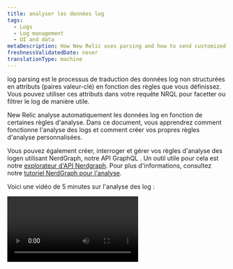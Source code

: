 ```yaml
---
title: analyser les données log
tags:
  - Logs
  - Log management
  - UI and data
metaDescription: How New Relic uses parsing and how to send customized log data.
freshnessValidatedDate: never
translationType: machine
---
```


log <DNT>parsing</DNT> est le processus de traduction des données log non structurées en attributs (paires valeur-clé) en fonction des règles que vous définissez. Vous pouvez utiliser ces attributs dans votre requête NRQL pour facetter ou filtrer le log de manière utile.

New Relic analyse automatiquement les données log en fonction de certaines règles d&apos;analyse. Dans ce document, vous apprendrez comment fonctionne l&apos;analyse des logs et comment créer vos propres règles d&apos;analyse personnalisées.

Vous pouvez également créer, interroger et gérer vos règles d&apos;analyse des logen utilisant NerdGraph, notre API GraphQL . Un outil utile pour cela est notre [explorateur d&apos;API Nerdgraph](https://api.newrelic.com/graphiql). Pour plus d&apos;informations, consultez notre [tutoriel NerdGraph pour l&apos;analyse](/docs/apis/nerdgraph/examples/nerdgraph-log-parsing-rules-tutorial/).

Voici une vidéo de 5 minutes sur l&apos;analyse des log :

<Video id="xPWM46yw3bQ" type="youtube" />

## Exemple d&apos;analyse [#parsing-defined]

Un bon exemple est un log d’accès NGINX par défaut contenant du texte non structuré. C&apos;est utile pour la recherche mais pas pour grand chose d&apos;autre. Voici un exemple d&apos;une ligne typique :

```
127.180.71.3 - - [10/May/1997:08:05:32 +0000] "GET /downloads/product_1 HTTP/1.1" 304 0 "-" "Debian APT-HTTP/1.3 (0.8.16~exp12ubuntu10.21)"
```

Dans un format non analysé, vous devrez effectuer une recherche en texte intégral pour répondre à la plupart des questions. Après analyse, le log est organisé en attributs, comme `response code` et `request URL`:

```json
{
  "remote_addr":"93.180.71.3",
  "time":"1586514731",
  "method":"GET",
  "path":"/downloads/product_1",
  "version":"HTTP/1.1",
  "response":"304",
  "bytesSent": 0,
  "user_agent": "Debian APT-HTTP/1.3 (0.8.16~exp12ubuntu10.21)"
}
```

analyse facilite la création [de requêtes personnalisées](/docs/using-new-relic/data/understand-data/query-new-relic-data) qui s&apos;appuient sur ces valeurs. Cela vous aide à comprendre la distribution des codes de réponse par URL de demande et à trouver rapidement les pages problématiques.

## Comment fonctionne l&apos;analyse des log [#how-it-works]

Voici un aperçu de la manière dont New Relic implémente l&apos;analyse des logs :

<table>
  <thead>
    <tr>
      <th style={{ width: "100px" }}>
        analyser des logs
      </th>

      <th>
        Comment ça marche
      </th>
    </tr>
  </thead>

  <tbody>
    <tr>
      <td>
        Quoi
      </td>

      <td>
        * L&apos;analyse est appliquée à un champ sélectionné spécifique. Par défaut, le champ `message` est utilisé. Cependant, n&apos;importe quel champ/attribut peut être choisi, même celui qui n&apos;existe pas actuellement dans vos données.
        * Chaque règle d&apos;analyse est créée à l&apos;aide d&apos;une clause NRQL `WHERE` qui détermine quel log la règle tentera d&apos;analyser.
        * Pour simplifier le processus de correspondance, nous vous recommandons d&apos;ajouter un attribut [`logtype`](#logtype) à votre log. Cependant, vous n&apos;êtes pas limité à l&apos;utilisation de `logtype`; un ou plusieurs attributs peuvent être utilisés comme critères de correspondance dans la clause NRQL `WHERE`.
      </td>
    </tr>

    <tr>
      <td>
        Quand
      </td>

      <td>
        * analyser ne sera appliqué qu&apos;une seule fois à chaque message de log. Si plusieurs règles d&apos;analyse correspondent au log, seule la première qui réussit sera appliquée.
        * Les règles d’analyse ne sont pas ordonnées. Si plusieurs règles d&apos;analyse correspondent à un log, une est choisie au hasard. Assurez-vous de créer vos règles d’analyse de manière à ce qu’elles ne correspondent pas au même log.
        * L&apos;analyse a lieu lors de l&apos;ingestion log , avant que les données ne soient écrites dans NRDB. Une fois les données écrites sur le stockage, elles ne peuvent plus être analysées.
        * L&apos;analyse se produit dans le pipeline <DNT>**before**</DNT> des enrichissements de données ont lieu. Soyez prudent lorsque vous définissez les critères de correspondance pour une règle d’analyse. Si les critères sont basés sur un attribut qui n&apos;existe pas avant l&apos;analyse ou l&apos;enrichissement, ces données ne seront pas présentes dans le log lors de la correspondance. Par conséquent, aucune analyse n’aura lieu.
      </td>
    </tr>

    <tr>
      <td>
        Comment
      </td>

      <td>
        * Les règles peuvent être écrites en [Grok](#grok), regex ou un mélange des deux. Grok est une collection de modèles qui font abstraction des expressions régulières complexes.
        * Nous prenons en charge la syntaxe Java Regex dans notre interface utilisateur d&apos;analyse. Pour les noms d&apos;attributs ou de champs dans les groupes de capture, Java Regex autorise uniquement \[A-Za-z0-9].
      </td>
    </tr>
  </tbody>
</table>

## Analyser l&apos;attribut à l&apos;aide de Grok [#grok]

Les modèles d&apos;analyse sont spécifiés à l&apos;aide de Grok, une norme industrielle pour l&apos;analyse des messages de log. Tout log entrant avec un champ `logtype` sera vérifié par rapport à nos [règles d&apos;analyse intégrées](#built-in-rules) et, si possible, le modèle Grok associé est appliqué au log.

Grok est un sur-ensemble d&apos;expressions régulières qui ajoute des modèles nommés intégrés à utiliser à la place des expressions régulières complexes littérales. Par instance, au lieu de devoir se rappeler qu&apos;un entier peut être associé aux expressions régulières `(?:[+-]?(?:[0-9]+))`, vous pouvez simplement écrire `%{INT}` pour utiliser le modèle Grok `INT`, qui représente les mêmes expressions régulières.

Les modèles Grok ont la syntaxe :

```
%{PATTERN_NAME[:OPTIONAL_EXTRACTED_ATTRIBUTE_NAME[:OPTIONAL_TYPE[:OPTIONAL_PARAMETER]]]}
```

Où:

* `PATTERN_NAME` est l&apos;un des modèles Grok pris en charge. Le nom du motif est juste un nom convivial représentant des expressions régulières. Elles sont exactement égales aux expressions régulières correspondantes.
* `OPTIONAL_EXTRACTED_ATTRIBUTE_NAME`, s&apos;il est fourni, est le nom de l&apos;attribut qui sera ajouté à votre message de log avec la valeur correspondant au nom du modèle. Cela équivaut à utiliser un groupe de capture nommé à l’aide d’expressions régulières. Si cela n&apos;est pas fourni, la règle d&apos;analyse correspondra simplement à une région de votre chaîne, mais n&apos;extrairea pas un attribut avec sa valeur.
* `OPTIONAL_TYPE` spécifie le type de valeur d&apos;attribut à extraire. Si elles sont omises, les valeurs sont extraites sous forme de chaînes. Par instance, pour extraire la valeur `123` de `"File Size: 123"` sous forme de nombre dans l&apos;attribut `file_size`, utilisez `value: %{INT:file_size:int}`.
* `OPTIONAL_PARAMETER` spécifie un paramètre facultatif pour certains types. Actuellement, seul le type `datetime` prend un paramètre, voir ci-dessous pour plus de détails.

Vous pouvez également utiliser un mélange d&apos;expressions régulières et de noms de modèles Grok dans votre chaîne correspondante.

Cliquez sur ce lien pour une liste des [modèles Grok](https://github.com/thekrakken/java-grok/tree/master/src/main/resources/patterns) pris en charge et ici pour une liste des [types Grok](#grok-types) pris en charge.

Notez que les noms de variables doivent être explicitement définis et être en minuscules comme `%{URI:uri}`. Des expressions telles que `%{URI}` ou `%{URI:URI}` ne fonctionneraient pas.

<CollapserGroup>
  <Collapser id="grok-example" title="Exemple de Grok : extraire des données utiles de votre log">
    Un enregistrement log pourrait ressembler à ceci :

    ```json
    {
      "message": "54.3.120.2 2048 0"
    }
    ```

    Cette information est exacte, mais sa signification n’est pas vraiment intuitive. Les modèles Grok vous aident à extraire et comprendre les données télémétriques que vous souhaitez. Par exemple, un enregistrement log comme celui-ci est beaucoup plus facile à utiliser :

    ```json
    {
      "host_ip": "43.3.120.2",
      "bytes_received": 2048,
      "bytes_sent": 0
    }
    ```

    Pour ce faire, créez un modèle Grok qui extrait ces trois champs ; par exemple :

    ```
    %{IP:host_ip} %{INT:bytes_received} %{INT:bytes_sent}
    ```

    Après le traitement, votre enregistrement log comprendra les champs `host_ip`, `bytes_received` et `bytes_sent`. Vous pouvez désormais utiliser ces champs dans New Relic pour filtrer, facetter et effectuer des opérations statistiques sur vos données log . Pour plus de détails sur la façon d&apos;analyser les logs avec les modèles Grok dans New Relic, consultez [notre article de blog](https://newrelic.com/blog/how-to-relic/how-to-use-grok-log-parsing).
  </Collapser>

  <Collapser id="grok-ui" title="Exemple d'interface utilisateur : création d'une règle d'analyse Grok">
    Si vous disposez des autorisations appropriées, vous pouvez créer des règles d&apos;analyse dans notre interface utilisateur pour créer, tester et activer l&apos;analyse Grok. Par exemple, pour obtenir un type spécifique de message d’erreur pour l’un de vos microservices appelé Inventory Services, vous devez créer une règle d’analyse Grok qui recherche un message d’erreur et un produit spécifiques. Pour ce faire :

    1. Donnez un nom à la règle ; par exemple, `Inventory Services error parsing`.

    2. Sélectionnez un champ existant à analyser (par défaut = `message`) ou entrez un nouveau nom de champ.

    3. Identifiez la clause NRQL `WHERE` qui agit comme un pré-filtre pour le log entrant ; par exemple, `entity.name='Inventory Service'`. Ce pré-filtre réduit le nombre de logs qui doivent être traités par votre règle, supprimant ainsi les traitements inutiles.

    4. Sélectionnez un log correspondant s&apos;il existe, ou cliquez sur l&apos;onglet Coller log pour coller un exemple log.

    5. Ajoutez la règle d’analyse Grok ; par exemple :

       ```
       Inventory error: %{DATA:error_message} for product %{INT:product_id}
       ```

       Où:

    * `Inventory error`: Le nom de votre règle d&apos;analyse
    * `error_message`:Le message d&apos;erreur que vous souhaitez sélectionner
    * `product_id`: L&apos;ID du produit pour le service d&apos;inventaire

    6. Activez et enregistrez la règle d’analyse.

       Bientôt, vous verrez que votre log de service d&apos;inventaire est enrichi de deux nouveaux champs : `error_message` et `product_id`. À partir de là, vous pouvez effectuer des requêtes sur ces champs, créer des graphiques et des tableaux de bord, définir des alertes, etc.

       Pour plus de détails, consultez [notre documentation sur l&apos;ajout de règles d&apos;analyse personnalisées dans l&apos;interface utilisateur](#custom-parsing).
  </Collapser>

  <Collapser id="grok-types" title="Types de Grok pris en charge">
    Le champ `OPTIONAL_TYPE` spécifie le type de valeur d&apos;attribut à extraire. Si elles sont omises, les valeurs sont extraites sous forme de chaînes.

    Les types pris en charge sont :

    <table>
      <thead>
        <tr>
          <th>
            Type spécifié dans Grok
          </th>

          <th>
            Type stocké dans la base de données New Relic
          </th>
        </tr>
      </thead>

      <tbody>
        <tr>
          <td>
            `boolean`
          </td>

          <td>
            `boolean`
          </td>
        </tr>

        <tr>
          <td>
            `byte` `short` `int` `integer`
          </td>

          <td>
            `integer`
          </td>
        </tr>

        <tr>
          <td>
            `long`
          </td>

          <td>
            `long`
          </td>
        </tr>

        <tr>
          <td>
            `float`
          </td>

          <td>
            `float`
          </td>
        </tr>

        <tr>
          <td>
            `double`
          </td>

          <td>
            `double`
          </td>
        </tr>

        <tr>
          <td>
            `string` (défaut) `text`
          </td>

          <td>
            `string`
          </td>
        </tr>

        <tr>
          <td>
            `date` `datetime`
          </td>

          <td>
            Le temps comme un `long`

            Par défaut, il est interprété comme ISO 8601. Si `OPTIONAL_PARAMETER` est présent, il spécifie la [chaîne de modèle de date et d&apos;heure](https://docs.oracle.com/en/java/javase/21/docs/api/java.base/java/text/SimpleDateFormat.html)à utiliser pour interpréter `datetime`.

            Notez que ceci n&apos;est disponible que pendant l&apos;analyse. Nous avons une [étape d’interprétation d’horodatage supplémentaire et distincte](/docs/logs/ui-data/timestamp-support) qui se produit pour tous les logs plus tard dans le pipeline d’ingestion.
          </td>
        </tr>

        <tr>
          <td>
            `json`
          </td>

          <td>
            Données structurées JSON. Voir [analyser JSON mélangé à du texte brut](#parsing-json) pour plus d&apos;informations.
          </td>
        </tr>

        <tr>
          <td>
            `csv`
          </td>

          <td>
            Données CSV. Voir [Analyser CSV](#parsing-csv) pour plus d&apos;informations.
          </td>
        </tr>

        <tr>
          <td>
            `geo`
          </td>

          <td>
            Localisation géographique à partir des adresses IP. Consultez [Géolocalisation des adresses IP (GeoIP)](#geo) pour plus d&apos;informations.
          </td>
        </tr>

        <tr>
          <td>
            `key value pairs`
          </td>

          <td>
            valeur clé Paire . Voir [analyser les paires de valeurs clés](#parsing-key-value-pairs) pour plus d&apos;informations.
          </td>
        </tr>
      </tbody>
    </table>
  </Collapser>

  <Collapser id="grok-multiline" title="Analyse multiligne de Grok">
    Si vous avez un log multiligne, sachez que le modèle Grok `GREEDYDATA` ne correspond pas aux nouvelles lignes (il est équivalent à `.*`).

    Ainsi, au lieu d&apos;utiliser `%{GREEDYDATA:some_attribute}` directement, vous devrez ajouter l&apos;indicateur multiligne devant lui : `(?s)%{GREEDYDATA:some_attribute}`
  </Collapser>

  <Collapser id="parsing-json" title="analyser du JSON mélangé à du texte brut">
    Le pipeline New Relic Logs analyse vos messages log JSON par défaut, mais vous avez parfois des messages de log JSON mélangés à du texte brut. Dans cette situation, vous souhaiterez peut-être pouvoir les analyser, puis pouvoir filtrer à l’aide de l’attribut JSON. Si tel est le cas, vous pouvez utiliser le [type grok](#grok-syntax) `json` , qui analysera le JSON capturé par le modèle grok. Ce format repose sur 3 parties principales : la syntaxe grok, le préfixe que vous souhaitez attribuer à l&apos;attribut json analysé et le [type grok](#grok-syntax) `json` . En utilisant le [type grok](#grok-syntax) `json` , vous pouvez extraire et analyser du JSON à partir de logs qui ne sont pas correctement formatés ; par exemple, si vos logs sont préfixés par une chaîne de date/heure :

    ```json
    2015-05-13T23:39:43.945958Z {"event": "TestRequest", "status": 200, "response": {"headers": {"X-Custom": "foo"}}, "request": {"headers": {"X-Custom": "bar"}}}
    ```

    Afin d&apos;extraire et d&apos;analyser les données JSON de ce format log , créez l&apos;expression Grok suivante :

    ```
    %{TIMESTAMP_ISO8601:containerTimestamp} %{GREEDYDATA:my_attribute_prefix:json}
    ```

    Le log résultant est :

    ```
    containerTimestamp: "2015-05-13T23:39:43.945958Z"
    my_attribute_prefix.event: "TestRequest"
    my_attribute_prefix.status: 200
    my_attribute_prefix.response.headers.X-Custom: "foo"
    my_attribute_prefix.request.headers.X-Custom: "bar"
    ```

    Vous pouvez définir la liste des attributs à extraire ou à supprimer avec les options `keepAttributes` ou `dropAttributes`. Par exemple, avec l&apos;expression Grok suivante :

    ```
    %{TIMESTAMP_ISO8601:containerTimestamp} %{GREEDYDATA:my_attribute_prefix:json({"keepAttributes": ["my_attribute_prefix.event", "my_attribute_prefix.response.headers.X-Custom"]})}
    ```

    Le log résultant est :

    ```
    containerTimestamp: "2015-05-13T23:39:43.945958Z"
    my_attribute_prefix.event: "TestRequest"
    my_attribute_prefix.request.headers.X-Custom: "bar"
    ```

    Si vous souhaitez omettre le préfixe `my_attribute_prefix` , vous pouvez inclure le `"noPrefix": true` dans la configuration.

    ```
    %{TIMESTAMP_ISO8601:containerTimestamp} %{GREEDYDATA:my_attribute_prefix:json({"noPrefix": true})}
    ```

    Si vous souhaitez omettre le préfixe `my_attribute_prefix` et conserver uniquement l&apos;attribut `status` , vous pouvez inclure `"noPrefix": true` et `"keepAttributes: ["status"]` dans la configuration.

    ```
    %{TIMESTAMP_ISO8601:containerTimestamp} %{GREEDYDATA:my_attribute_prefix:json({"noPrefix": true, "keepAttributes": ["status"]})}
    ```

    Si votre JSON a été échappé, vous pouvez utiliser l&apos;option `isEscaped` pour pouvoir l&apos;analyser. Si votre JSON a été échappé puis cité, vous devez également faire correspondre les guillemets, comme indiqué ci-dessous. Par exemple, avec l&apos;expression Grok suivante :

    ```
    %{TIMESTAMP_ISO8601:containerTimestamp} "%{GREEDYDATA:my_attribute_prefix:json({"isEscaped": true})}"
    ```

    Serait capable d&apos;analyser le message échappé :

    ```
    2015-05-13T23:39:43.945958Z "{\"event\": \"TestRequest\", \"status\": 200, \"response\": {\"headers\": {\"X-Custom\": \"foo\"}}, \"request\": {\"headers\": {\"X-Custom\": \"bar\"}}}"
    ```

    Le log résultant est :

    ```
    containerTimestamp: "2015-05-13T23:39:43.945958Z"
    my_attribute_prefix.event: "TestRequest"
    my_attribute_prefix.status: 200
    my_attribute_prefix.response.headers.X-Custom: "foo"
    my_attribute_prefix.request.headers.X-Custom: "bar"
    ```

    Pour configurer le [type Grok](#grok-syntax) `json` , utilisez `:json(_CONFIG_)`:

    * `json({"dropOriginal": true})`: Supprimez le snippet JSON qui a été utilisé dans l&apos;analyse. Lorsqu&apos;elle est définie sur `true` (valeur par défaut), la règle d&apos;analyse supprimera le snippet JSON d&apos;origine. Notez que l’attribut JSON restera dans le champ de message.
    * `json({"dropOriginal": false})`:Cela affichera la charge utile JSON qui a été extraite. Lorsqu&apos;il est défini sur `false`, la charge utile complète uniquement JSON sera affichée sous un attribut nommé dans `my_attribute_prefix` ci-dessus. Notez que l&apos;attribut JSON restera également dans le champ de message ici, donnant à l&apos;utilisateur 3 vues différentes des données JSON. Si le stockage des trois versions est un problème, il est recommandé d&apos;utiliser la valeur par défaut de `true` ici.
    * `json({"depth": 62})`: Niveaux de profondeur auxquels vous souhaitez analyser la valeur JSON (par défaut 62).
    * `json({"keepAttributes": ["attr1", "attr2", ..., "attrN"]})`:Spécifie quel attribut sera extrait du JSON. La liste fournie ne peut pas être vide. Si cette option configuration n&apos;est pas définie, tous les attributs sont extraits.
    * `json({"dropAttributes": ["attr1", "attr2", ..., "attrN"]})`:Spécifie l&apos;attribut à supprimer du JSON. Si cette option de configuration n&apos;est pas définie, aucun attribut n&apos;est supprimé.
    * `json({"noPrefix": true})`: Définissez cette option sur `true` pour supprimer le préfixe de l&apos;attribut extrait du JSON.
    * `json({"isEscaped": true})`: Définissez cette option sur `true` pour analyser le JSON qui a été échappé (ce que vous voyez généralement lorsque le JSON est transformé en chaîne, par exemple `{\"key\": \"value\"}`)
  </Collapser>

  <Collapser id="parsing-csv" title="analyser CSV">
    Si votre système envoie un log de valeurs séparées par des virgules (CSV) et que vous devez les analyser dans New Relic, vous pouvez utiliser le [type Grok](#grok-syntax) `csv` , qui analyse le CSV capturé par le modèle Grok. Ce format repose sur 3 parties principales : la syntaxe Grok, le préfixe que vous souhaitez attribuer à l&apos;attribut CSV analysé et le [type Grok](#grok-syntax) `csv` . En utilisant le [type Grok](#grok-syntax) `csv` , vous pouvez extraire et analyser le CSV du log.

    Étant donné la ligne log CSV suivante à titre d’exemple :

    ```
    "2015-05-13T23:39:43.945958Z,202,POST,/shopcart/checkout,142,10"
    ```

    Et une règle d&apos;analyse avec la forme suivante :

    ```
    %{GREEDYDATA:log:csv({"columns": ["timestamp", "status", "method", "url", "time", "bytes"]})}
    ```

    Analysera votre log comme suit :

    ```
    log.timestamp: "2015-05-13T23:39:43.945958Z"
    log.status: "202"
    log.method: "POST"
    log.url: "/shopcart/checkout"
    log.time: "142"
    log.bytes: "10"
    ```

    Si vous devez omettre le préfixe « log », vous pouvez inclure le `"noPrefix": true` dans la configuration.

    ```
    %{GREEDYDATA:log:csv({"columns": ["timestamp", "status", "method", "url", "time", "bytes"], "noPrefix": true})}
    ```

    ### configuration des colonnes :

    * Il est obligatoire d&apos;indiquer les colonnes dans la configuration de type CSV Grok (qui doit être un JSON valide).
    * Vous pouvez ignorer n&apos;importe quelle colonne en définissant « \_ » (trait de soulignement) comme nom de colonne pour la supprimer de l&apos;objet résultant.

    ### Options de configuration facultatives :

    Bien que la configuration des « colonnes » soit obligatoire, il est possible de modifier l&apos;analyse du CSV avec les paramètres suivants.

    * <DNT>**dropOriginal**</DNT>: (La valeur par défaut est `true`) Supprimez le snippet CSV utilisé dans l&apos;analyse. Lorsque la valeur est `true` (valeur par défaut), la règle d&apos;analyse supprime le champ d&apos;origine.
    * <DNT>**noPrefix**</DNT>: (La valeur par défaut est `false`) N&apos;inclut pas le nom du champ Grok comme préfixe sur l&apos;objet résultant.
    * <DNT>**separator**</DNT>: (Par défaut `,`) Définit le caractère/la chaîne qui divise chaque colonne.
      * Un autre scénario courant est celui des valeurs séparées par des tabulations (TSV), pour cela vous devez indiquer `\t` comme séparateur, ex. `%{GREEDYDATA:log:csv({"columns": ["timestamp", "status", "method", "url", "time", "bytes"], "separator": "\t"})`
    * <DNT>**quoteChar**</DNT>: (Par défaut `"`) Définit le caractère qui entoure éventuellement le contenu d&apos;une colonne.
  </Collapser>

  <Collapser id="geo" title="Géolocalisation des adresses IP (GeoIP)">
    Si votre système envoie un log contenant des adresses IPv4, New Relic peut les localiser géographiquement et enrichir l&apos;événement de log avec l&apos;attribut spécifié. Vous pouvez utiliser le [type Grok](#grok-syntax) `geo` , qui trouve la position d&apos;une adresse IP capturée par le modèle Grok. Ce format peut être configuré pour renvoyer un ou plusieurs champs liés à l&apos;adresse, tels que la ville, le pays et la latitude/longitude de l&apos;IP.

    Étant donné la ligne log suivante à titre d&apos;exemple :

    ```
    2015-05-13T23:39:43.945958Z 146.190.212.184
    ```

    Et une règle d&apos;analyse avec la forme suivante :

    ```
    %{TIMESTAMP_ISO8601:containerTimestamp} %{GREEDYDATA:ip:geo({"lookup":["city","region","countryCode", "latitude","longitude"]})}
    ```

    Nous allons analyser votre log comme suit :

    ```
    ip: 146.190.212.184
    ip.city: North Bergen
    ip.countryCode: US
    ip.countryName: United States
    ip.latitude: 40.793
    ip.longitude: -74.0247
    ip.postalCode: 07047
    ip.region: NJ
    ip.regionName: New Jersey
    containerTimestamp:2015-05-13T23:39:43.945958Z
    ISO8601_TIMEZONE:Z
    ```

    ### configuration de la recherche :

    Il est obligatoire de spécifier les champs `lookup` souhaités renvoyés par l&apos;action `geo` . Au moins un élément est requis parmi les options suivantes.

    * <DNT>**city**</DNT>: Nom de la ville
    * <DNT>**countryCode**</DNT>: Abréviation du pays
    * <DNT>**countryName**</DNT>: Nom du pays
    * <DNT>**latitude**</DNT>: Latitude
    * <DNT>**longitude**</DNT>: Longitude
    * <DNT>**postalCode**</DNT>: Code postal, code zip ou similaire
    * <DNT>**region**</DNT>:Abréviation d&apos;État, de province ou de territoire
    * <DNT>**regionName**</DNT>: Nom de l&apos;État, de la province ou du territoire
  </Collapser>

  <Collapser id="parsing-key-value-pairs" title="analyser la valeur clé Pairs">
    Le pipeline New Relic Logs analyse votre message de log par défaut, mais parfois vous avez des messages de log formatés sous forme de paires valeur/clé. Dans cette situation, vous souhaiterez peut-être pouvoir les analyser, puis pouvoir filtrer à l&apos;aide de l&apos;attribut valeur clé.

    Si tel est le cas, vous pouvez utiliser le [type grok](#grok-syntax) `keyvalue` , qui analysera les paires valeur-clé capturées par le modèle grok. Ce format repose sur 3 parties principales : la syntaxe grok, le préfixe que vous souhaitez attribuer à l&apos;attribut valeur clé analysé et le [type grok](#grok-syntax) `keyvalue` . En utilisant le [type grok](#grok-syntax) `keyvalue` , vous pouvez extraire et analyser les paires valeur/clé du log qui ne sont pas correctement formatées ; par exemple, si votre log est préfixé par une chaîne date/heure :

    ```json
      2015-05-13T23:39:43.945958Z key1=value1,key2=value2,key3=value3
    ```

    Afin d&apos;extraire et d&apos;analyser les données de valeur clé de ce format log , créez l&apos;expression Grok suivante :

    ```
    %{TIMESTAMP_ISO8601:containerTimestamp} %{GREEDYDATA:my_attribute_prefix:keyvalue()}
    ```

    Le log résultant est :

    ```
      containerTimestamp: "2015-05-13T23:39:43.945958Z"
      my_attribute_prefix.key1: "value1"
      my_attribute_prefix.key2: "value2"
      my_attribute_prefix.key3: "value3"
    ```

    Vous pouvez également définir le délimiteur et le séparateur personnalisés pour extraire les paires valeur-clé requises.

    ```json
    2015-05-13T23:39:43.945958Z event:TestRequest request:bar
    ```

    Par exemple, avec l&apos;expression Grok suivante :

    ```
      %{TIMESTAMP_ISO8601:containerTimestamp} %{GREEDYDATA:my_attribute_prefix:keyvalue({"delimiter": " ", "keyValueSeparator": ":"})}
    ```

    Le log résultant est :

    ```
    containerTimestamp: "2015-05-13T23:39:43.945958Z"
    my_attribute_prefix.event: "TestRequest"
    my_attribute_prefix.request: "bar"
    ```

    Si vous souhaitez omettre le préfixe `my_attribute_prefix` , vous pouvez inclure le `"noPrefix": true` dans la configuration.

    ```
    %{TIMESTAMP_ISO8601:containerTimestamp} %{GREEDYDATA:my_attribute_prefix:keyValue({"noPrefix": true})}
    ```

    Le log résultant est :

    ```
    containerTimestamp: "2015-05-13T23:39:43.945958Z"
    event: "TestRequest"
    request: "bar"
    ```

    Si vous souhaitez définir votre préfixe de caractère de citation personnalisé, vous pouvez inclure « quoteChar » : dans la configuration.

    ```json
    2015-05-13T23:39:43.945958Z nbn_demo='INFO',message='This message contains information with spaces ,sessionId='abc123'
    ```

    ```
    %{TIMESTAMP_ISO8601:containerTimestamp} %{GREEDYDATA:my_attribute_prefix:keyValue({"quoteChar": "'"})}
    ```

    Le log résultant est :

    ```
    "my_attribute_prefix.message": "'This message contains information with spaces",
    "my_attribute_prefix.nbn_demo": "INFO",
    "my_attribute_prefix.sessionId": "abc123"
    ```

    ### Paramètres du modèle Grok

    Vous pouvez personnaliser le comportement de l&apos;analyse avec les options suivantes en fonction de vos formats log :

    * **délimiteur**

      * **Description :** Chaîne séparant chaque paire de valeur clé.
      * **Valeur par défaut :** `,` (virgule)
      * **Remplacement :** définissez le champ `delimiter` pour modifier ce comportement.

    * **Séparateur de valeur clé**

      * **Description :** Chaîne utilisée pour attribuer des valeurs aux clés.
      * **Valeur par défaut :** `=`
      * **Remplacement :** définissez le champ `keyValueSeparator` pour l&apos;utilisation d&apos;un séparateur personnalisé.

    * **citationChar**

      * **Description :** Caractère utilisé pour entourer des valeurs avec des espaces ou des caractères spéciaux.
      * **Valeur par défaut :** `"` (guillemets doubles)
      * **Remplacement :** définissez un caractère personnalisé à l’aide de `quoteChar`.

    * **dropOriginal**

      * **Description :** Supprime le message d&apos;origine du log après analyse. Utile pour réduire le stockage log .
      * **Valeur par défaut :** `true`
      * **Remplacement :** définissez `dropOriginal` sur `false` pour conserver le message d&apos;origine du log.

    * **pas de préfixe**

      * **Description :** Lorsque `true`, exclut le nom du champ Grok comme préfixe dans l&apos;objet résultant.
      * **Valeur par défaut :** `false`
      * **Remplacement :** activer en définissant `noPrefix` sur `true`.

    * **échapperChar**

      * **Description :** Définissez un caractère d&apos;échappement personnalisé pour gérer les caractères log spéciaux.
      * **Valeur par défaut :** « » (barre oblique inverse)
      * **Remplacer :** Personnaliser avec `escapeChar`.

    * **trimValeurs**

      * **Description :** permet de supprimer les valeurs contenant des espaces.
      * **Valeur par défaut :** `false`
      * **Remplacement :** définissez `trimValues` sur `true` pour activer le rognage.

    * **touches de finition**

      * **Description :** Permet de rogner les clés contenant des espaces.
      * **Valeur par défaut :** `true`
      * **Remplacement :** définissez `trimKeys` sur `true` pour activer le rognage.
  </Collapser>
</CollapserGroup>

## Organisation par type de log [#type]

Le pipeline d&apos;ingestion de log de New Relic peut analyser les données en faisant correspondre un événement de log à une règle décrivant comment le log doit être analysé. Il existe deux façons d&apos;analyser un événement de log :

* Utiliser une [règle intégrée](#built-in-rules).
* Définir une [règle personnalisée](#custom-parsing).

Les règles sont une combinaison de logique de correspondance et de logique d&apos;analyse. La correspondance est effectuée en définissant une correspondance de requête sur un attribut du log. Les règles ne sont pas appliquées rétroactivement. Les logs collectés avant la création d&apos;une règle ne sont pas analysés par cette règle.

La manière la plus simple d&apos;organiser votre log et la manière dont il est analysé est d&apos;inclure le champ `logtype` dans votre événement de log. Cela indique à New Relic quelle règle intégrée appliquer au log.

<Callout variant="important">
  Une fois qu&apos;une règle d&apos;analyse est active, les données analysées par la règle sont modifiées de manière permanente. Cela ne peut pas être annulé.
</Callout>

## Limites

L&apos;analyse est coûteuse en termes de calcul, ce qui introduit des risques. l&apos;analyse est effectuée pour les règles personnalisées définies dans un compte et pour faire correspondre les modèles à un log. Un grand nombre de modèles ou de règles personnalisées mal définies consommeront une énorme quantité de mémoire et de ressources CPU tout en prenant beaucoup de temps à exécuter.

Afin d&apos;éviter les problèmes, nous appliquons deux limites d&apos;analyse : par message, par règle et par compte.

<table>
  <thead>
    <tr>
      <th style={{ width: "200px" }}>
        Limite
      </th>

      <th>
        Description
      </th>
    </tr>
  </thead>

  <tbody>
    <tr>
      <td>
        Par message et par règle
      </td>

      <td>
        La limite par message et par règle empêche que le temps consacré à l&apos;analyse d&apos;un seul message soit supérieur à 100 ms. Si cette limite est atteinte, le système cessera de tenter d&apos;analyser le message de log avec cette règle.

        Le pipeline d&apos;ingestion tentera d&apos;exécuter tout autre élément applicable à ce message, et le message sera toujours transmis via le pipeline d&apos;ingestion et stocké dans NRDB. Le message de log sera dans son format original, non analysé.
      </td>
    </tr>

    <tr>
      <td>
        Par compte
      </td>

      <td>
        La limite par compte existe pour empêcher les comptes d’utiliser plus que leur juste part de ressources. La limite prend en compte le temps total passé à traiter <DNT>**all**</DNT> message de log pour un compte par minute.
      </td>
    </tr>
  </tbody>
</table>

<Callout variant="tip">
  Pour vérifier facilement si vos limites de débit ont été atteintes, accédez à [la page <DNT>**Limits**</DNT> de votre système](/docs/telemetry-data-platform/ingest-manage-data/manage-data/view-system-limits#limits-ui) dans l&apos;interface utilisateur de New Relic.
</Callout>

## Règles d&apos;analyse intégrées [#built-in-rules]

Les formats log courants ont des règles d&apos;analyse bien établies déjà créées pour eux. Pour bénéficier des règles d’analyse intégrées, ajoutez l’attribut `logtype` lors du transfert du log. Définissez la valeur sur une valeur répertoriée dans le tableau suivant et les règles pour ce type de log seront appliquées automatiquement.

### Liste des règles intégrées [#rulesets]

Les valeurs d’attribut `logtype` suivantes correspondent à une règle d’analyse prédéfinie. Par exemple, pour interroger l&apos;équilibreur de charge d&apos;application :

* Depuis l&apos;interface utilisateur de New Relic, utilisez le format `logtype:"alb"`.
* Depuis [NerdGraph](/docs/apis/nerdgraph/examples/nerdgraph-log-parsing-rules-tutorial/), utilisez le format `logtype = 'alb'`.

Pour savoir quels champs sont analysés pour chaque règle, consultez notre documentation sur [les règles d&apos;analyse intégrées](/docs/logs/ui-data/built-log-parsing-rules).

<table>
  <thead>
    <tr>
      <th style={{ width: "200px" }}>
        `logtype`
      </th>

      <th>
        source du log
      </th>

      <th>
        Exemple de requête correspondante
      </th>
    </tr>
  </thead>

  <tbody>
    <tr>
      <td>
        [`apache`](/docs/logs/ui-data/built-log-parsing-rules#apache)
      </td>

      <td>
        Log d&apos;accès Apache
      </td>

      <td>
        `logtype:"apache"`
      </td>
    </tr>

    <tr>
      <td>
        [`apache_error`](/docs/logs/ui-data/built-log-parsing-rules#apache_error)
      </td>

      <td>
        Log des erreurs Apache
      </td>

      <td>
        `logtype:"apache_error"`
      </td>
    </tr>

    <tr>
      <td>
        [`alb`](/docs/logs/ui-data/built-log-parsing-rules#application-load-balancer)
      </td>

      <td>
        Log de l&apos;équilibreur de charge d&apos;application
      </td>

      <td>
        `logtype:"alb"`
      </td>
    </tr>

    <tr>
      <td>
        [`cassandra`](/docs/logs/ui-data/built-log-parsing-rules#cassandra)
      </td>

      <td>
        Log de Cassandre
      </td>

      <td>
        `logtype:"cassandra"`
      </td>
    </tr>

    <tr>
      <td>
        [`cloudfront-web`](/docs/logs/ui-data/built-log-parsing-rules#cloudfront)
      </td>

      <td>
        CloudFront (log Web standard)
      </td>

      <td>
        `logtype:"cloudfront-web"`
      </td>
    </tr>

    <tr>
      <td>
        [`cloudfront-rtl`](/docs/logs/ui-data/built-log-parsing-rules#cloudfront-rtl)
      </td>

      <td>
        CloudFront (log web temps réel)
      </td>

      <td>
        `logtype:"cloudfront-rtl"`
      </td>
    </tr>

    <tr>
      <td>
        [`elb`](/docs/logs/ui-data/built-log-parsing-rules#elastic-load-balancer)
      </td>

      <td>
        Log d&apos; Elastic Load Balancer
      </td>

      <td>
        `logtype:"elb"`
      </td>
    </tr>

    <tr>
      <td>
        [`haproxy_http`](/docs/logs/ui-data/built-log-parsing-rules#haproxy)
      </td>

      <td>
        Log HAProxy
      </td>

      <td>
        `logtype:"haproxy_http"`
      </td>
    </tr>

    <tr>
      <td>
        [`ktranslate-health`](/docs/logs/ui-data/built-log-parsing-rules#ktranslate-health)
      </td>

      <td>
        Log de santé du conteneur KTranslate
      </td>

      <td>
        `logtype:"ktranslate-health"`
      </td>
    </tr>

    <tr>
      <td>
        [`linux_cron`](/docs/logs/ui-data/built-log-parsing-rules/#linux_cron)
      </td>

      <td>
        Cron Linux
      </td>

      <td>
        `logtype:"linux_cron"`
      </td>
    </tr>

    <tr>
      <td>
        [`linux_messages`](/docs/logs/ui-data/built-log-parsing-rules/#linux_messages)
      </td>

      <td>
        Messages Linux
      </td>

      <td>
        `logtype:"linux_messages"`
      </td>
    </tr>

    <tr>
      <td>
        [`iis_w3c`](/docs/logs/ui-data/built-log-parsing-rules/#iis)
      </td>

      <td>
        Log du serveur Microsoft IIS - format W3C
      </td>

      <td>
        `logtype:"iis_w3c"`
      </td>
    </tr>

    <tr>
      <td>
        [`mongodb`](/docs/logs/ui-data/built-log-parsing-rules#mongodb)
      </td>

      <td>
        Logs de MongoDB
      </td>

      <td>
        `logtype:"mongodb"`
      </td>
    </tr>

    <tr>
      <td>
        [`monit`](/docs/logs/ui-data/built-log-parsing-rules#monit)
      </td>

      <td>
        Monit logs
      </td>

      <td>
        `logtype:"monit"`
      </td>
    </tr>

    <tr>
      <td>
        [`mysql-error`](/docs/logs/ui-data/built-log-parsing-rules#mysql-error)
      </td>

      <td>
        Log des erreurs MySQL
      </td>

      <td>
        `logtype:"mysql-error"`
      </td>
    </tr>

    <tr>
      <td>
        [`nginx`](/docs/logs/ui-data/built-log-parsing-rules#nginx)
      </td>

      <td>
        Log d&apos;accès NGINX
      </td>

      <td>
        `logtype:"nginx"`
      </td>
    </tr>

    <tr>
      <td>
        [`nginx-error`](/docs/logs/ui-data/built-log-parsing-rules#nginx-error)
      </td>

      <td>
        Log des erreurs NGINX
      </td>

      <td>
        `logtype:"nginx-error"`
      </td>
    </tr>

    <tr>
      <td>
        [`postgresql`](/docs/logs/ui-data/built-log-parsing-rules#postgresql)
      </td>

      <td>
        Log Postgresql
      </td>

      <td>
        `logtype:"postgresql"`
      </td>
    </tr>

    <tr>
      <td>
        [`rabbitmq`](/docs/logs/ui-data/built-log-parsing-rules#rabbitmq)
      </td>

      <td>
        Log de Rabbitmq
      </td>

      <td>
        `logtype:"rabbitmq"`
      </td>
    </tr>

    <tr>
      <td>
        [`redis`](/docs/logs/ui-data/built-log-parsing-rules#redis)
      </td>

      <td>
        Log Redis
      </td>

      <td>
        `logtype:"redis"`
      </td>
    </tr>

    <tr>
      <td>
        [`route-53`](/docs/logs/ui-data/built-log-parsing-rules#route53)
      </td>

      <td>
        Log de la Route 53
      </td>

      <td>
        `logtype:"route-53"`
      </td>
    </tr>

    <tr>
      <td>
        [`syslog-rfc5424`](/docs/logs/ui-data/built-log-parsing-rules/#syslog-rfc5424)
      </td>

      <td>
        Logs système au format RFC5424
      </td>

      <td>
        `logtype:"syslog-rfc5424"`
      </td>
    </tr>
  </tbody>
</table>

### Ajoutez le `logtype` [#logattr]

Lors de l&apos;agrégation des logs, il est important de fournir des métadonnées qui facilitent l&apos;organisation, la recherche et l&apos;analyse de ces logs. Une façon simple de procéder consiste à ajouter l&apos;attribut `logtype` au message de log lors de leur expédition. [Les règles d’analyse intégrées](#built-in-rules) sont appliquées par défaut à certaines valeurs `logtype` .

<Callout variant="tip">
  Les champs `logType`, `logtype` et `LOGTYPE` sont tous pris en charge pour les règles intégrées. Pour faciliter la recherche, nous vous recommandons de vous aligner sur une syntaxe unique dans votre organisation.
</Callout>

Voici quelques exemples de la façon d&apos;ajouter `logtype` au log envoyé par certaines de nos [méthodes d&apos;expédition prises en charge](/docs/logs/enable-new-relic-logs).

<CollapserGroup>
  <Collapser className="freq-link" id="infrastructure-log-forwarder-example" title="Exemple d'agent d'infrastructure New Relic">
    Ajoutez `logtype` comme [`attribute`](/docs/logs/forward-logs/forward-your-logs-using-infrastructure-agent#attributes). Vous devez définir le type de log pour chaque source nommée.

    ```yml
    logs:
      - name: file-simple
        file: /path/to/file
        attributes:
          logtype: fileRaw
      - name: nginx-example
        file: /var/log/nginx.log
        attributes:
          logtype: nginx
    ```
  </Collapser>

  <Collapser className="freq-link" id="fluentd-example" title="Exemple de Fluentd">
    Ajoutez un bloc de filtre au fichier `.conf` , qui utilise un `record_transformer` pour ajouter un nouveau champ. Dans cet exemple, nous utilisons un `logtype` sur `nginx` pour déclencher la règle d’analyse NGINX intégrée. Découvrez d’autres [exemples de Fluentd](https://github.com/newrelic/fluentd-examples).

    ```apacheconf
    <filter containers>
      @type record_transformer
      enable_ruby true
      <record>
        #Add logtype to trigger a built-in parsing rule for nginx access logs
        logtype nginx
        #Set timestamp from the value contained in the field "time"
        timestamp record["time"]
        #Add hostname and tag fields to all records
        hostname "#{Socket.gethostname}"
        tag ${tag}
      </record>
    </filter>
    ```
  </Collapser>

  <Collapser className="freq-link" id="fluentbit-example" title="Exemple de Fluent Bit">
    Ajoutez un bloc de filtre au fichier `.conf` qui utilise un `record_modifier` pour ajouter un nouveau champ. Dans cet exemple, nous utilisons un `logtype` sur `nginx` pour déclencher la règle d’analyse NGINX intégrée. Découvrez d’autres [exemples de Fluent Bit](https://github.com/newrelic/fluentbit-examples).

    ```ini
    [FILTER]
        Name   record_modifier
        Match  *
        Record logtype nginx
        Record hostname ${HOSTNAME}
        Record service_name Sample-App-Name
    ```
  </Collapser>

  <Collapser className="freq-link" id="logstash-example" title="Exemple de Logstash">
    Ajoutez un bloc de filtre à la configuration Logstash qui utilise un filtre de mutation `add_field` pour ajouter un nouveau champ. Dans cet exemple, nous utilisons un `logtype` sur `nginx` pour déclencher la règle d’analyse NGINX intégrée. Découvrez d&apos;autres [exemples de Logstash](https://github.com/newrelic/logstash-examples).

    ```ini
    filter {
      mutate {
        add_field => {
          "logtype" => "nginx"
          "service_name" => "myservicename"
          "hostname" => "%{host}"
        }
      }
    }
    ```
  </Collapser>

  <Collapser className="freq-link" id="api-example" title="Exemple d'API de Log">
    Vous pouvez ajouter un attribut à la requête JSON envoyée à New Relic. Dans cet exemple, nous ajoutons un attribut `logtype` de valeur `nginx` pour déclencher la règle d’analyse NGINX intégrée. En savoir plus sur l’utilisation de l’ [API Logs](/docs/logs/new-relic-logs/log-api/introduction-log-api).

    ```
    POST /log/v1 HTTP/1.1
    Host: log-api.newrelic.com
    Content-Type: application/json
    X-License-Key: YOUR_LICENSE_KEY
    Accept: */*
    Content-Length: 133
    {
      "timestamp": TIMESTAMP_IN_UNIX_EPOCH,
      "message": "User 'xyz' logged in",
      "logtype": "nginx",
      "service": "login-service",
      "hostname": "login.example.com"
    }
    ```
  </Collapser>
</CollapserGroup>

## Créer et afficher des règles d&apos;analyse personnalisées [#custom-parsing]

De nombreux logs sont formatés ou structurés d’une manière unique. Afin de les analyser, une logique personnalisée doit être construite et appliquée.

<img title="Log parsing rules" alt="Screenshot of log parsing in UI" src="/images/logs_screenshot-full_parsing-ui.webp" />

<figcaption>
  Dans la navigation de gauche dans l&apos;interface utilisateur du log, sélectionnez <DNT>**Parsing**</DNT>, puis créez votre propre règle d&apos;analyse personnalisée avec une clause NRQL `WHERE` valide et un modèle Grok.
</figcaption>

Pour créer et gérer vos propres règles d’analyse personnalisées :

1. Allez à <DNT>**[one.newrelic.com &gt; All capabilities](https://one.newrelic.com/all-capabilities) &amp;gt; Logs**</DNT>.
2. À partir de <DNT>**Manage data**</DNT> dans la navigation de gauche de l’interface utilisateur du log, cliquez sur <DNT>**Parsing**</DNT>, puis sur <DNT>**Create parsing rule**</DNT>.
3. Saisissez un nom pour la nouvelle règle d’analyse.
4. Sélectionnez un champ existant à analyser (par défaut = `message`) ou entrez un nouveau nom de champ.
5. Saisissez une clause NRQL `WHERE` valide pour correspondre au log que vous souhaitez analyser.
6. Sélectionnez un log correspondant s&apos;il existe, ou cliquez sur l&apos;onglet <DNT>**Paste log**</DNT> pour coller un exemple log. Notez que si vous copiez du texte depuis l&apos;interface utilisateur du log ou le générateur de requêtes pour le coller dans l&apos;interface utilisateur d&apos;analyse, assurez-vous qu&apos;il s&apos;agit de la version <DNT>*Unformatted*</DNT> .
7. Saisissez la règle d&apos;analyse et validez son fonctionnement en affichant les résultats dans la section <DNT>**Output**</DNT> . Pour en savoir plus sur Grok et les règles d&apos;analyse personnalisées, lisez [notre article de blog sur la façon d&apos;analyser les logs avec les modèles Grok](https://blog.newrelic.com/product-news/how-to-use-grok-log-parsing).
8. Activez et enregistrez la règle d’analyse personnalisée.

Pour afficher les règles d’analyse existantes :

1. Allez à <DNT>**[one.newrelic.com &gt; All capabilities](https://one.newrelic.com/all-capabilities) &amp;gt; Logs**</DNT>.
2. À partir de <DNT>**Manage data**</DNT> dans la barre de navigation de gauche de l’interface utilisateur du log, cliquez sur <DNT>**Parsing**</DNT>.

## Dépannage [#troubleshooting]

Si l&apos;analyse ne fonctionne pas comme prévu, cela peut être dû à :

* <DNT>**Logic:**</DNT> La logique de correspondance de la règle d&apos;analyse ne correspond pas au log souhaité.
* <DNT>**Timing:**</DNT> Si votre règle de correspondance d&apos;analyse cible une valeur qui n&apos;existe pas encore, elle échouera. Cela peut se produire si la valeur est ajoutée plus tard dans le pipeline dans le cadre du processus d’enrichissement.
* <DNT>**Limits:**</DNT> Il y a une quantité de temps fixe disponible chaque minute pour traiter le log via l&apos;analyse, les modèles, les filtres de suppression, etc. Si le temps maximum a été écoulé, l&apos;analyse sera ignorée pour les enregistrements d&apos;événements de log supplémentaires.

Pour résoudre ces problèmes, créez ou ajustez vos [règles d&apos;analyse personnalisées](#custom-parsing).